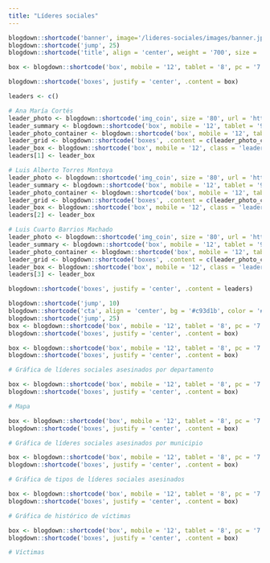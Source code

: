 ```yaml
---
title: "Líderes sociales"
---
```


```r
blogdown::shortcode('banner', image='/lideres-sociales/images/banner.jpg', height = '100', title = '0', subtitle = 'líderes sociales en Colombia han sido asesinados desde el primero de Enero de 2016. Conoce más sobre ellos.', color = '#FFFFFF', class = 'intro__banner', .content = ' ')
blogdown::shortcode('jump', 25)
blogdown::shortcode('title', align = 'center', weight = '700', size = '32px', .content = 'LÍDERES SOCIALES')

box <- blogdown::shortcode('box', mobile = '12', tablet = '8', pc = '7', class = 'intro__caption', .content = 'Cada 3 días es asesinado un líder social en Colombia. Mientras las denuncias aumentan, el Gobierno se mantiene en su teoría de que son casos aislados. Cada vez se cuentan más víctimas, cada día la impunidad continúa.')

blogdown::shortcode('boxes', justify = 'center', .content = box)
```

```r
leaders <- c()

# Ana María Cortés
leader_photo <- blogdown::shortcode('img_coin', size = '80', url = 'https://res.cloudinary.com/randommonkey/image/upload/c_thumb,f_auto,g_face,h_100,w_100,z_0.7/v1533149904/datasketch/lideres/dnb4pbm3pe8musqro5gc.png')
leader_summary <- blogdown::shortcode('box', mobile = '12', tablet = '9', pc = '10', class = 'leader__summary', .content = '## Ana María Cortés\nLíder comunitaria de Cáceres, Antioquia. Fue asesinada a tiros en una cafetería del municipio el 4 de julio del 2018.')
leader_photo_container <- blogdown::shortcode('box', mobile = '12', tablet = '3', pc = '2', class = 'leader__photo', .content = leader_photo)
leader_grid <- blogdown::shortcode('boxes', .content = c(leader_photo_container, leader_summary))
leader_box <- blogdown::shortcode('box', mobile = '12', class = 'leader', tablet = '8', pc = '7', .content = leader_grid)
leaders[1] <- leader_box

# Luis Alberto Torres Montoya
leader_photo <- blogdown::shortcode('img_coin', size = '80', url = 'https://res.cloudinary.com/randommonkey/image/upload/c_thumb,f_auto,g_face,h_100,w_100,z_0.7/v1533150004/datasketch/lideres/s0pdwjcxparpxbfhezwd.png')
leader_summary <- blogdown::shortcode('box', mobile = '12', tablet = '9', pc = '10', class = 'leader__summary', .content = '## Luis Alberto Torres Montoya\nLíder ambiental de Puerto Valdivia, Antioquia. Fue asesinado junto con su hermano menor mientras realizaba barequeo. Pertenecía al Movimiento Ríos Vivos.')
leader_photo_container <- blogdown::shortcode('box', mobile = '12', tablet = '3', pc = '2', class = 'leader__photo', .content = leader_photo)
leader_grid <- blogdown::shortcode('boxes', .content = c(leader_photo_container, leader_summary))
leader_box <- blogdown::shortcode('box', mobile = '12', class = 'leader', tablet = '8', pc = '7', .content = leader_grid)
leaders[2] <- leader_box

# Luis Cuarto Barrios Machado
leader_photo <- blogdown::shortcode('img_coin', size = '80', url = 'https://res.cloudinary.com/randommonkey/image/upload/c_thumb,f_auto,g_face,h_100,w_100,z_0.7/v1533150061/datasketch/lideres/hu3xdrlh34um9ry5sbdb.png')
leader_summary <- blogdown::shortcode('box', mobile = '12', tablet = '9', pc = '10', class = 'leader__summary', .content = '## Luis Cuarto Barrios Machado\nLíder comunal de Palmar de Varela, Atlántico. A sus 55 años fue asesinado con dos tiros en la cabeza mientras dormía en medio del partido de Colombia - Inglaterra del Mundial de Rusia 2018.')
leader_photo_container <- blogdown::shortcode('box', mobile = '12', tablet = '3', pc = '2', class = 'leader__photo', .content = leader_photo)
leader_grid <- blogdown::shortcode('boxes', .content = c(leader_photo_container, leader_summary))
leader_box <- blogdown::shortcode('box', mobile = '12', class = 'leader', tablet = '8', pc = '7', .content = leader_grid)
leaders[3] <- leader_box

blogdown::shortcode('boxes', justify = 'center', .content = leaders)
```

```r
blogdown::shortcode('jump', 10)
blogdown::shortcode('cta', align = 'center', bg = '#c93d1b', color = '#f4f4f4', size = '1.6rem', url = 'https://docs.google.com/spreadsheets/d/1I9NHXhAPSzruE5s94_X5FQpRMksz6MTHgLCgrTviqfM/edit#gid=0', external = '', .content = 'Todos los líderes asesinados')
blogdown::shortcode('jump', 25)
box <- blogdown::shortcode('box', mobile = '12', tablet = '8', pc = '7', class = 'home__text', .content = 'Los datos recolectados de los líderes sociales asesinados desde el 2016 hasta hoy _(fecha de corte: 16 de agosto del 2018),_ tienen ciertos aspectos destacables como el tipo de liderazgo y el lugar del crímen. Aquí les presentamos un resumen estadístico de las víctimas.')
blogdown::shortcode('boxes', justify = 'center', .content = box)

box <- blogdown::shortcode('box', mobile = '12', tablet = '8', pc = '7', class = 'home__text', .content = '### Departamento con más líderes asesinados\nEl departamento del Cauca es el que más presenta número de víctimas. Desde el 2016, en este departamento han sido asesinados 78 líderes. El único departamento que le sigue es Antioquia, con 56 líderes. La situación del Cauca se agrava por la presencia de bandas criminales, minería ilegal y cultivos ilícitos.')
blogdown::shortcode('boxes', justify = 'center', .content = box)

# Gráfica de líderes sociales asesinados por departamento

box <- blogdown::shortcode('box', mobile = '12', tablet = '8', pc = '7', class = 'home__text', .content = 'Además, se puede decir que donde más se han presentado asesinatos a líderes sociales es en la Región Pacífica que comprende los departamentos de Nariño, Cauca, Valle del Cauca, Chocó, Antioquia y Córdoba.')
blogdown::shortcode('boxes', justify = 'center', .content = box)

# Mapa

box <- blogdown::shortcode('box', mobile = '12', tablet = '8', pc = '7', class = 'home__text', .content = '### Municipios con más líderes asesinados\nEl municipio con más líderes asesinados es Tumaco, ubicado en el departamento de Nariño, en este hay presencia de bandas criminales, minería ilegal y cultivos ilícitos, que agravan el conflicto. Los siguientes son Corinto en Cauca. Y la ciudad de Medellín con 8 líderes asesinados.')
blogdown::shortcode('boxes', justify = 'center', .content = box)

# Gráfica de líderes sociales asesinados por municipio

box <- blogdown::shortcode('box', mobile = '12', tablet = '8', pc = '7', class = 'home__text', .content = '### Tipos de líderes que más asesinan\nLa mayoría de los líderes asesinados son aquellos que pertenecen o son directivos de Juntas de Acción Comunal o Juntas Administradoras Locales. Le siguen aquellos que por sus labores de liderazgo defienden más de una causa, como es el caso de los líderes comunales que a la vez son líderes campesinos o agrarios, entre otros.')
blogdown::shortcode('boxes', justify = 'center', .content = box)

# Gráfica de tipos de líderes sociales asesinados

box <- blogdown::shortcode('box', mobile = '12', tablet = '8', pc = '7', class = 'home__text', .content = '### El histórico de víctimas\nEl mes con más víctimas ha sido enero de 2017, con 23 asesinatos, seguido de julio de 2018 con 21 víctimas que conmocionaron al país a tal punto que se realizaron marchas y manifestaciones en contra de esta violencia sistemática.')
blogdown::shortcode('boxes', justify = 'center', .content = box)

# Gráfica de histórico de víctimas

box <- blogdown::shortcode('box', mobile = '12', tablet = '8', pc = '7', class = 'home__text', .content = '### Estas son cada una de las víctimas que ha registrado Datasketch desde 2016')
blogdown::shortcode('boxes', justify = 'center', .content = box)

# Víctimas
```

